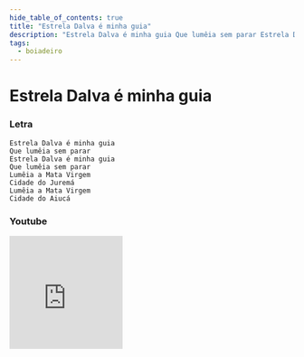 ```yaml
---
hide_table_of_contents: true
title: "Estrela Dalva é minha guia"
description: "Estrela Dalva é minha guia Que lumêia sem parar Estrela Dalva é minha guia Que lumêia sem parar Lumêia a Mata Virgem Cidade do Juremá Lumêia a Mata Virgem Cidade do Aiucá"
tags:
  - boiadeiro
---
```


# Estrela Dalva é minha guia

### Letra

```text
Estrela Dalva é minha guia
Que lumêia sem parar
Estrela Dalva é minha guia
Que lumêia sem parar
Lumêia a Mata Virgem
Cidade do Juremá
Lumêia a Mata Virgem
Cidade do Aiucá
```

### Youtube

<iframe
  width="200"
  height="200"
  src="https://www.youtube.com/embed/iz14sYZee9Y?si=K_sj-_1UthRkhbL_"
  title="YouTube video player"
  frameborder="0"
  allow="accelerometer; autoplay; clipboard-write; encrypted-media; gyroscope; picture-in-picture; web-share"
  referrerpolicy="strict-origin-when-cross-origin"
  allowfullscreen
></iframe>